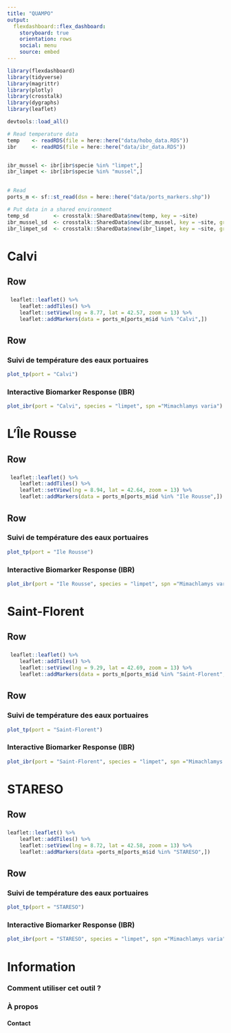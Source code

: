 ```yaml
---
title: "QUAMPO"
output: 
  flexdashboard::flex_dashboard:
    storyboard: true
    orientation: rows
    social: menu
    source: embed
---
```

```r
library(flexdashboard)
library(tidyverse)
library(magrittr)
library(plotly)
library(crosstalk)
library(dygraphs)
library(leaflet)

devtools::load_all()

# Read temperature data
temp    <- readRDS(file = here::here("data/hobo_data.RDS"))
ibr     <- readRDS(file = here::here("data/ibr_data.RDS"))


ibr_mussel <- ibr[ibr$specie %in% "limpet",]
ibr_limpet <- ibr[ibr$specie %in% "mussel",]
  

# Read 
ports_m <- sf::st_read(dsn = here::here("data/ports_markers.shp"))

# Put data in a shared environment
temp_sd        <- crosstalk::SharedData$new(temp, key = ~site)
ibr_mussel_sd  <- crosstalk::SharedData$new(ibr_mussel, key = ~site, group = "xyz")
ibr_limpet_sd  <- crosstalk::SharedData$new(ibr_limpet, key = ~site, group = "xyz")
```


Calvi
===================================== 
Row {data-height=500}
-------------------------------------
###
```r

 leaflet::leaflet() %>%
    leaflet::addTiles() %>%
    leaflet::setView(lng = 8.77, lat = 42.57, zoom = 13) %>%
    leaflet::addMarkers(data = ports_m[ports_m$id %in% "Calvi",])

```

Row {.tabset .tabset-fade}
-------------------------------------
### Suivi de température des eaux portuaires
```r

plot_tp(port = "Calvi")
```

### Interactive Biomarker Response (IBR)
```r

plot_ibr(port = "Calvi", species = "limpet", spn ="Mimachlamys varia")
```

L'Île Rousse
===================================== 
Row {data-height=500}
-------------------------------------
###
```r


 leaflet::leaflet() %>%
    leaflet::addTiles() %>%
    leaflet::setView(lng = 8.94, lat = 42.64, zoom = 13) %>%
    leaflet::addMarkers(data = ports_m[ports_m$id %in% "Ile Rousse",])

```

Row {.tabset .tabset-fade}
-------------------------------------
### Suivi de température des eaux portuaires
```r

plot_tp(port = "Ile Rousse")

```

### Interactive Biomarker Response (IBR)
```r

plot_ibr(port = "Ile Rousse", species = "limpet", spn ="Mimachlamys varia")
```

Saint-Florent
===================================== 
Row {data-height=500}
-------------------------------------
###
```r

 leaflet::leaflet() %>%
    leaflet::addTiles() %>%
    leaflet::setView(lng = 9.29, lat = 42.69, zoom = 13) %>%
    leaflet::addMarkers(data = ports_m[ports_m$id %in% "Saint-Florent",])

```

Row {.tabset .tabset-fade}
-------------------------------------
### Suivi de température des eaux portuaires
```r

plot_tp(port = "Saint-Florent")
```

### Interactive Biomarker Response (IBR)

```r

plot_ibr(port = "Saint-Florent", species = "limpet", spn ="Mimachlamys varia")
```


STARESO
===================================== 
Row {data-height=500}
-------------------------------------
###
```r

leaflet::leaflet() %>%
    leaflet::addTiles() %>%
    leaflet::setView(lng = 8.72, lat = 42.58, zoom = 13) %>%
    leaflet::addMarkers(data =ports_m[ports_m$id %in% "STARESO",])

```

Row {.tabset .tabset-fade}
-------------------------------------
### Suivi de température des eaux portuaires
```r

plot_tp(port = "STARESO")
```

### Interactive Biomarker Response (IBR)

```r

plot_ibr(port = "STARESO", species = "limpet", spn ="Mimachlamys varia")
```


Information {data-orientation=rows data-icon="fa-info-circle"}
=====================================

### Comment utiliser cet outil ?


### À propos


#### Contact



